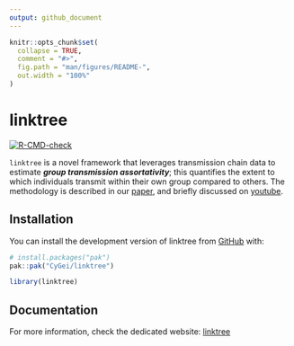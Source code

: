 ```yaml
---
output: github_document
---
```


<!-- README.md is generated from README.Rmd. Please edit that file -->

```r
knitr::opts_chunk$set(
  collapse = TRUE,
  comment = "#>",
  fig.path = "man/figures/README-",
  out.width = "100%"
)
```

# linktree

<!-- badges: start -->
[![R-CMD-check](https://github.com/CyGei/linktree/actions/workflows/R-CMD-check.yaml/badge.svg)](https://github.com/CyGei/linktree/actions/workflows/R-CMD-check.yaml)
<!-- badges: end -->

`linktree` is a novel framework that leverages transmission chain data to estimate ***group transmission assortativity***; this quantifies the extent to which individuals transmit within their own group compared to others. The methodology is described in our [paper](https://journals.plos.org/plosone/article?id=10.1371/journal.pone.0313037), and briefly discussed on [youtube](https://www.youtube.com/watch?v=Ib5dBunDPN0).

## Installation

You can install the development version of linktree from [GitHub](https://github.com/) with:

``` r
# install.packages("pak")
pak::pak("CyGei/linktree")
```

```r
library(linktree)
```

## Documentation

For more information, check the dedicated website: [linktree](https://cygei.github.io/linktree/)

